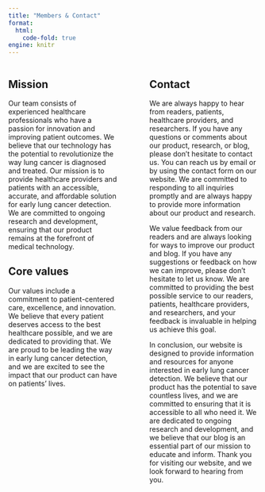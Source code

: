 ```yaml
---
title: "Members & Contact"
format: 
  html:
    code-fold: true
engine: knitr
---
```


::: columns
::: {.column width="47.5%"}

## Mission

Our team consists of experienced healthcare professionals who have a passion for innovation and improving patient outcomes. We believe that our technology has the potential to revolutionize the way lung cancer is diagnosed and treated. Our mission is to provide healthcare providers and patients with an accessible, accurate, and affordable solution for early lung cancer detection. We are committed to ongoing research and development, ensuring that our product remains at the forefront of medical technology.

## Core values

Our values include a commitment to patient-centered care, excellence, and innovation. We believe that every patient deserves access to the best healthcare possible, and we are dedicated to providing that. We are proud to be leading the way in early lung cancer detection, and we are excited to see the impact that our product can have on patients' lives.

:::

::: {.column width="5%"}
:::

::: {.column width="47.5%"}

## Contact

We are always happy to hear from readers, patients, healthcare providers, and researchers. If you have any questions or comments about our product, research, or blog, please don't hesitate to contact us. You can reach us by email or by using the contact form on our website. We are committed to responding to all inquiries promptly and are always happy to provide more information about our product and research.

We value feedback from our readers and are always looking for ways to improve our product and blog. If you have any suggestions or feedback on how we can improve, please don't hesitate to let us know. We are committed to providing the best possible service to our readers, patients, healthcare providers, and researchers, and your feedback is invaluable in helping us achieve this goal.

In conclusion, our website is designed to provide information and resources for anyone interested in early lung cancer detection. We believe that our product has the potential to save countless lives, and we are committed to ensuring that it is accessible to all who need it. We are dedicated to ongoing research and development, and we believe that our blog is an essential part of our mission to educate and inform. Thank you for visiting our website, and we look forward to hearing from you.

:::
:::
